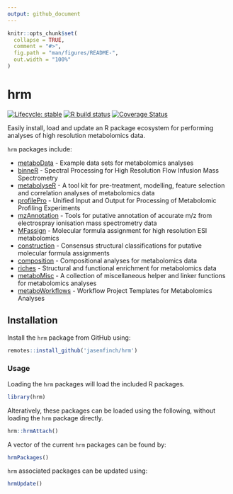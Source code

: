 ```yaml
---
output: github_document
---
```


<!-- README.md is generated from README.Rmd. Please edit that file -->

```r
knitr::opts_chunk$set(
  collapse = TRUE,
  comment = "#>",
  fig.path = "man/figures/README-",
  out.width = "100%"
)
```

# hrm

<!-- badges: start -->
[![Lifecycle: stable](https://img.shields.io/badge/lifecycle-stable-brightgreen.svg)](https://lifecycle.r-lib.org/articles/stages.html#stable)
[![R build status](https://github.com/jasenfinch/hrm/workflows/R-CMD-check/badge.svg)](https://github.com/jasenfinch/hrm/actions)
[![Coverage Status](https://img.shields.io/codecov/c/github/jasenfinch/hrm/master.svg)](https://codecov.io/github/jasenfinch/hrm?branch=master)
<!-- badges: end -->

Easily install, load and update an R package ecosystem for performing analyses of high resolution metabolomics data.

`hrm` packages include:

* [metaboData](https://aberHRML.github.io/metaboData) - Example data sets for metabolomics analyses
* [binneR](https://aberHRML.github.io/binneR) - Spectral Processing for High Resolution Flow Infusion Mass Spectrometry
* [metabolyseR](https://jasenfinch.github.io/metabolyseR) - A tool kit for pre-treatment, modelling, feature selection and correlation analyses of metabolomics data
* [profilePro](https://jasenfinch.github.io/profilePro) - Unified Input and Output for Processing of Metabolomic Profiling Experiments
* [mzAnnotation](https://jasenfinch.github.io/mzAnnotation) -  Tools for putative annotation of accurate m/z from electrospray ionisation mass spectrometry data
* [MFassign](https://github.com/jasenfinch/MFassign) - Molecular formula assignment for high resolution ESI metabolomics
* [construction](https://github.com/jasenfinch/construction) - Consensus structural classifications for putative molecular formula assignments
* [composition](https://github.com/jasenfinch/composition) - Compositional analyses for metabolomics data
* [riches](https://jasenfinch.github.io/riches) - Structural and functional enrichment for metabolomics data
* [metaboMisc](https://jasenfinch.github.io/metaboMisc) - A collection of miscellaneous helper and linker functions for metabolomics analyses
* [metaboWorkflows](https://jasenfinch.github.io/metaboWorkflows) - Workflow Project Templates for Metabolomics Analyses

## Installation

Install the `hrm` package from GitHub using:

```r
remotes::install_github('jasenfinch/hrm')
```

### Usage

Loading the `hrm` packages will load the included R packages.

```r
library(hrm)
```

Alteratively, these packages can be loaded using the following, without loading the `hrm` package directly.

```r
hrm::hrmAttach()
```

A vector of the current `hrm` packages can be found by:

```r
hrmPackages()
```

`hrm` associated packages can be updated using:

```r
hrmUpdate()
```
